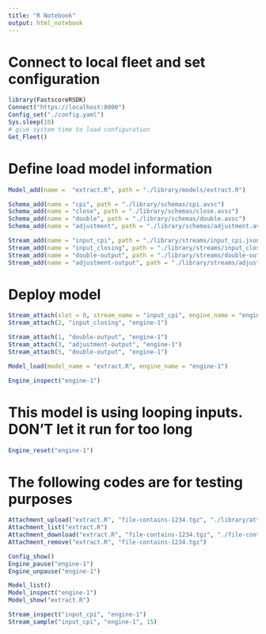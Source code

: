 ```yaml
---
title: "R Notebook"
output: html_notebook
---
```

# Connect to local fleet and set configuration
```r
library(FastscoreRSDK)
Connect("https://localhost:8000")
Config_set("./config.yaml")
Sys.sleep(10) 
# give system time to load configuration
Get_Fleet()
```
# Define load model information
```r
Model_add(name =  "extract.R", path = "./library/models/extract.R")

Schema_add(name = "cpi", path = "./library/schemas/cpi.avsc")
Schema_add(name = "close", path = "./library/schemas/close.avsc")
Schema_add(name = "double", path = "./library/schemas/double.avsc")
Schema_add(name = "adjustment", path = "./library/schemas/adjustment.avsc")

Stream_add(name = "input_cpi", path = "./library/streams/input_cpi.json")
Stream_add(name = "input_closing", path = "./library/streams/input_closing.json")
Stream_add(name = "double-output", path = "./library/streams/double-output.json")
Stream_add(name = "adjustment-output", path = "./library/streams/adjustment-output.json")
```
# Deploy model
```r
Stream_attach(slot = 0, stream_name = "input_cpi", engine_name = "engine-1")
Stream_attach(2, "input_closing", "engine-1")

Stream_attach(1, "double-output", "engine-1")
Stream_attach(3, "adjustment-output", "engine-1")
Stream_attach(5, "double-output", "engine-1")

Model_load(model_name = "extract.R", engine_name = "engine-1")
```
```r
Engine_inspect("engine-1")
```
# This model is using looping inputs. DON'T let it run for too long
```r
Engine_reset("engine-1")
```
# The following codes are for testing purposes
```r
Attachment_upload("extract.R", "file-contains-1234.tgz", "./library/attachments/file-contains-1234.tgz")
Attachment_list("extract.R")
Attachment_download("extract.R", "file-contains-1234.tgz", "./file-contains-1234.tgz")
Attachment_remove("extract.R", "file-contains-1234.tgz")

Config_show()
Engine_pause("engine-1")
Engine_unpause("engine-1")

Model_list()
Model_inspect("engine-1")
Model_show("extract.R")

Stream_inspect("input_cpi", "engine-1")
Stream_sample("input_cpi", "engine-1", 15)
```

